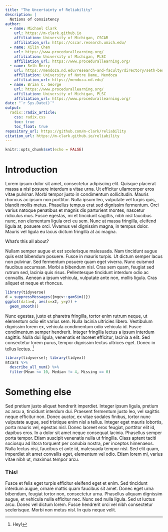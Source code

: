 ```yaml
---
title: "The Uncertainty of Reliability"
description: |
  Notions of consistency
author:
  - name: Michael Clark 
    url: https://m-clark.github.io
    affiliation: University of Michigan, CSCAR
    affiliation_url: https://cscar.research.umich.edu/
  - name: Xilin Chen
    url: https://www.procedurallearning.org/
    affiliation: University of Michigan, PLSC
    affiliation_url: https://www.procedurallearning.org/
  - name: Seth Berry
    url: https://mendoza.nd.edu/research-and-faculty/directory/seth-berry/
    affiliation: University of Notre Dame, Mendoza
    affiliation_url: https://mendoza.nd.edu/
  - name: Brian C. George
    url: https://www.procedurallearning.org/
    affiliation: University of Michigan, PLSC
    affiliation_url: https://www.procedurallearning.org/
date: "`r Sys.Date()`"
output: 
  radix::radix_article:
    css: radix.css
    toc: true
    toc_float: true
repository_url: https://github.com/m-clark/reliability
citation_url: https://m-clark.github.io/reliability
---
```


```r
knitr::opts_chunk$set(echo = FALSE)
```

# Introduction

Lorem ipsum dolor sit amet, consectetur adipiscing elit. Quisque placerat massa a nisi posuere interdum a vitae urna. Ut efficitur ullamcorper eros vitae pulvinar. Morbi tempor justo in condimentum sollicitudin. Mauris rhoncus ac ipsum non porttitor. Nulla ipsum leo, vulputate vel turpis quis, blandit mollis metus. Phasellus tempus erat sed dignissim fermentum. Orci varius natoque penatibus et magnis dis parturient montes, nascetur ridiculus mus. Fusce egestas, mi et tincidunt sagittis, nibh nisl faucibus nunc, non elementum ligula orci eu sem. Nunc at massa fringilla, eleifend ligula at, posuere orci. Vivamus vel dignissim magna, in tempus dolor. Mauris vel ligula eu lacus dictum fringilla at ac magna. 

<aside>What's this all about?</aside>

Nullam semper augue et est scelerisque malesuada. Nam tincidunt augue quis erat bibendum posuere. Fusce in mauris turpis. Ut dictum semper lacus non pulvinar. Sed fermentum posuere quam eget viverra. Nunc euismod faucibus accumsan. Morbi a bibendum nisl. Cras sem quam, feugiat sed rutrum sed, lacinia quis risus. Pellentesque tincidunt interdum odio ac convallis. Aenean a ipsum vehicula, vulputate ante non, mollis ligula. Cras aliquet et neque et rhoncus.

<aside>
```r
library(tidyverse)
d = suppressMessages({mgcv::gamSim()})
ggplot(data=d, aes(x=x2, y=y)) +
  geom_smooth()
```
</aside>

Nunc egestas, justo et pharetra fringilla, tortor enim rutrum neque, ut elementum odio elit varius sem. Nulla lacinia ultricies libero. Vestibulum dignissim lorem ex, vehicula condimentum odio vehicula id. Fusce condimentum semper hendrerit. Integer fringilla lectus a ipsum interdum sagittis. Nulla dui ligula, venenatis et laoreet efficitur, lacinia a elit. Sed consectetur lorem purus, tempor dignissim lectus ultrices eget. Donec in tellus lectus. [^testfootnote]

```r
library(tidyverse); library(tidyext)
mtcars %>% 
  describe_all_num() %>% 
  filter(Mean <= 10, Median != 4, Missing == 0)
```



# Something else

Sed pretium justo aliquet hendrerit imperdiet. Integer ipsum ligula, pretium ac arcu a, tincidunt interdum dui. Praesent fermentum justo leo, vel sagittis neque efficitur non. Donec auctor, ex vitae sodales finibus, tortor nunc vulputate augue, sed tristique enim nisl a tellus. Integer eget mauris lobortis, porta mauris vel, egestas nisl. Donec laoreet eros feugiat, porttitor elit id, dapibus eros. In a dolor sit amet neque consequat lacinia. Phasellus semper porta tempor. Etiam suscipit venenatis nulla ut fringilla. Class aptent taciti sociosqu ad litora torquent per conubia nostra, per inceptos himenaeos. Nulla lectus nisi, faucibus et ante id, malesuada tempor nisl. Sed elit quam, imperdiet sit amet convallis eget, elementum vel odio. Etiam lorem mi, varius vitae nibh ut, maximus tempor arcu.


### This!

Fusce et felis eget turpis efficitur eleifend eget et enim. Sed tincidunt interdum augue, ornare mattis quam faucibus sit amet. Donec eget urna bibendum, feugiat tortor non, consectetur urna. Phasellus aliquam dignissim augue, et vehicula nulla efficitur nec. Nunc sed nulla ligula. Sed ut luctus arcu. Donec vel dictum lorem. Fusce hendrerit orci vel nibh consectetur scelerisque. Morbi non metus nisl. In quis neque velit.





[^testfootnote]: Hey!